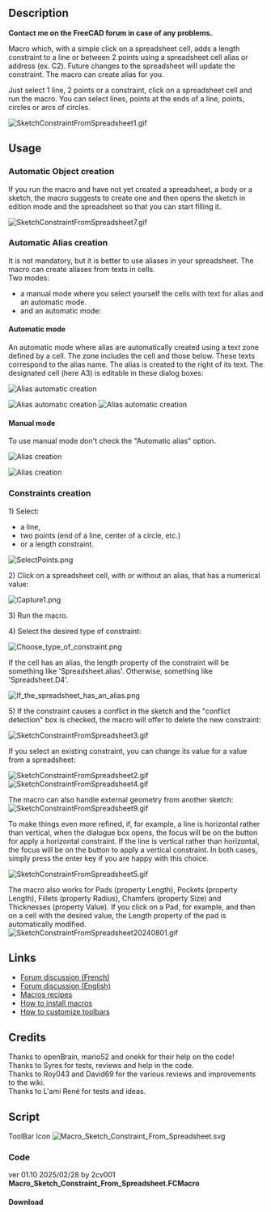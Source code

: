 <languages/>
<translate>

<!--T:1-->
{{Macro
|Name=Macro Sketch Constraint From Spreadsheet
|Description=Macro which, with a simple click on a spreadsheet cell, adds a length constraint to a line, a circle, or between 2 points using a spreadsheet cell alias or address (ex. C2). Future changes to the spreadsheet will update the constraint. The macro can create alias for you.<br>Just select 1 line, 2 points or a constraint, click on a spreadsheet cell and run the macro. You can select lines, points at the ends of a line, points, circles or arcs of circles.<br>
|Author=2cv001
|Download=[https://wiki.freecad.org/images/d/dc/Macro_Sketch_Constraint_From_Spreadsheet.svg ToolBar icon]
|Version=01.10
|Date=2025-02-28
|FCVersion=All
}}

== Description == <!--T:2-->

<!--T:3-->
'''Contact me on the FreeCAD forum in case of any problems.'''

<!--T:4-->
Macro which, with a simple click on a spreadsheet cell, adds a length constraint to a line or between 2 points using a spreadsheet cell alias or address (ex. C2). Future changes to the spreadsheet will update the constraint. The macro can create alias for you.

<!--T:5-->
Just select 1 line, 2 points or a constraint, click on a spreadsheet cell and run the macro. You can select lines, points at the ends of a line, points, circles or arcs of circles.

</translate>
[[File:SketchConstraintFromSpreadsheet1.gif]]
<translate>

</translate>
{{Codeextralink|https://raw.githubusercontent.com/2cv001/FreeCAD-macros/master/Spreadsheet/Sketch_Constraint_From_Spreadsheet.FCMacro}}
<translate>

== Usage == <!--T:6-->

=== Automatic Object creation === <!--T:27-->

<!--T:23-->
If you run the macro and have not yet created a spreadsheet, a body or a sketch, the macro suggests to create one and then opens the sketch in edition mode and the spreadsheet so that you can start filling it.

</translate>
[[File:SketchConstraintFromSpreadsheet7.gif]]
<translate>

=== Automatic Alias creation === <!--T:28-->

<!--T:24-->
It is not mandatory, but it is better to use aliases in your spreadsheet. The macro can create aliases from texts in cells.<br>
Two modes:
* a manual mode where you select yourself the cells with text for alias and an automatic mode.
* and an automatic mode:

==== Automatic mode ==== <!--T:29-->

<!--T:30-->
An automatic mode where alias are automatically created using a text zone defined by a cell. The zone includes the cell and those below. These texts correspond to the alias name. The alias is created to the right of its text. The designated cell (here A3) is editable in these dialog boxes:

</translate>
[[File:SketchConstraintFromSpreadsheet2302.png|alt=Alias automatic creation|Alias automatic creation]]

[[File:SketchConstraintFromSpreadsheet2303.png|alt=Alias automatic creation|Alias automatic creation]]
[[File:SketchConstraintFromSpreadsheet2304.gif|alt=Alias automatic creation|Alias automatic creation]]
<br>

<translate>

==== Manual mode ==== <!--T:31-->

<!--T:32-->
To use manual mode don't check the "Automatic alias" option.

</translate>
[[File:SketchConstraintFromSpreadsheet2301.png|alt=Alias creation|Alias creation]]
<translate>

</translate>
[[File:SketchConstraintFromSpreadsheet8.gif|alt=Alias creation|Alias creation]]
<translate>

=== Constraints creation === <!--T:34-->

<!--T:7-->
1) Select:
* a line,
* two points (end of a line, center of a circle, etc.)
* or a length constraint.

</translate>
[[File:SelectPoints.png]]
<translate>

<!--T:8-->
2) Click on a spreadsheet cell, with or without an alias, that has a numerical value:

</translate>
[[File:Capture1.png]]
<translate>

<!--T:9-->
3) Run the macro.

<!--T:10-->
4) Select the desired type of constraint:

</translate>
[[File:Choose type of constraint.png]]
<translate>

<!--T:11-->
If the cell has an alias, the length property of the constraint will be something like 'Spreadsheet.alias'. Otherwise, something like 'Spreadsheet.D4'.

</translate>
[[File:If_the_spreadsheet_has_an_alias.png]]
<translate>

<!--T:12-->
5) If the constraint causes a conflict in the sketch and the "conflict detection" box is checked, the macro will offer to delete the new constraint:

</translate>
[[File:SketchConstraintFromSpreadsheet3.gif]]
<translate>

<!--T:13-->
If you select an existing constraint, you can change its value for a value from a spreadsheet:

</translate>
[[File:SketchConstraintFromSpreadsheet2.gif]]
[[File:SketchConstraintFromSpreadsheet4.gif]]
<translate>

<!--T:26-->
The macro can also handle external geometry from another sketch:
</translate>
[[File:SketchConstraintFromSpreadsheet9.gif]]
<translate>

<!--T:14-->
To make things even more refined, if, for example, a line is horizontal rather than vertical, when the dialogue box opens, the focus will be on the button for apply a horizontal constraint. If the line is vertical rather than horizontal, the focus will be on the button to apply a vertical constraint. In both cases, simply press the enter key if you are happy with this choice.


</translate>
[[File:SketchConstraintFromSpreadsheet5.gif]]
<translate>

<!--T:38-->
The macro also works for Pads (property Length), Pockets (property Length), Fillets (property Radius), Chamfers (property Size) and Thicknesses (property Value). If you click on a Pad, for example, and then on a cell with the desired value, the Length property of the pad is automatically modified.
</translate>
<br>

[[File:SketchConstraintFromSpreadsheet20240801.gif]]
<translate>

== Links == <!--T:16-->

<!--T:17-->
* [https://forum.freecad.org/viewtopic.php?t=75972 Forum discussion (French)]
* [https://forum.freecad.org/viewtopic.php?style=5&t=76990 Forum discussion (English)]
* [[Macros_recipes|Macros recipes]]
* [[How_to_install_macros|How to install macros]]
* [[Customize_Toolbars|How to customize toolbars]]

== Credits == <!--T:18-->

<!--T:19-->
Thanks to openBrain, mario52 and onekk for their help on the code!<br/>
Thanks to Syres	for tests, reviews and help in the code.<br/>
Thanks to Roy043 and David69 for the various reviews and improvements to the wiki.<br/>
Thanks to L'ami René for tests and ideas.

== Script == <!--T:20-->

<!--T:21-->
ToolBar Icon [[Image:Macro_Sketch_Constraint_From_Spreadsheet.svg]]

=== Code === <!--T:22-->

</translate>
ver 01.10 2025/02/28 by 2cv001 '''Macro_Sketch_Constraint_From_Spreadsheet.FCMacro'''
<translate>
==== Download ==== <!--T:37--> 
</translate>
<br>
{{CodeDownload|https://raw.githubusercontent.com/2cv001/FreeCAD-macros/master/Spreadsheet/Sketch_Constraint_From_Spreadsheet.FCMacro| Download latest version of the macro}}
<translate>


</translate>